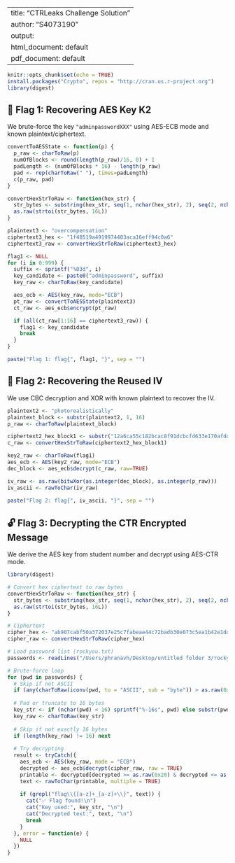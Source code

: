 
---
title: "CTRLeaks Challenge Solution"
author: "S4073190"
output:
  html_document: default
  pdf_document: default
---

```r
knitr::opts_chunk$set(echo = TRUE)
install.packages("Crypto", repos = "http://cran.us.r-project.org")
library(digest)
```

## 🔐 Flag 1: Recovering AES Key K2

We brute-force the key `"adminpasswordXXX"` using AES-ECB mode and known plaintext/ciphertext.

```r
convertToAESState <- function(p) {
  p_raw <- charToRaw(p)
  numOfBlocks <- round(length(p_raw)/16, 0) + 1
  padLength <- (numOfBlocks * 16) - length(p_raw)
  pad <- rep(charToRaw(" "), times=padLength)
  c(p_raw, pad)
}

convertHexStrToRaw <- function(hex_str) {
  str_bytes <- substring(hex_str, seq(1, nchar(hex_str), 2), seq(2, nchar(hex_str), 2))
  as.raw(strtoi(str_bytes, 16L))
}

plaintext3 <- "overcompensation"
ciphertext3_hex <- "1f48519a4919974403aca16eff94c0a6"
ciphertext3_raw <- convertHexStrToRaw(ciphertext3_hex)

flag1 <- NULL
for (i in 0:999) {
  suffix <- sprintf("%03d", i)
  key_candidate <- paste0("adminpassword", suffix)
  key_raw <- charToRaw(key_candidate)

  aes_ecb <- AES(key_raw, mode="ECB")
  pt_raw <- convertToAESState(plaintext3)
  ct_raw <- aes_ecb$encrypt(pt_raw)

  if (all(ct_raw[1:16] == ciphertext3_raw)) {
    flag1 <- key_candidate
    break
  }
}

paste("Flag 1: flag{", flag1, "}", sep = "")
```

## 🧬 Flag 2: Recovering the Reused IV

We use CBC decryption and XOR with known plaintext to recover the IV.

```r
plaintext2 <- "photorealistically"
plaintext_block <- substr(plaintext2, 1, 16)
p_raw <- charToRaw(plaintext_block)

ciphertext2_hex_block1 <- substr("12a6ca55c182bcac8f91dcbcfd633e170afdd0d02744ffe386c09b03473b41c9", 1, 32)
c_raw <- convertHexStrToRaw(ciphertext2_hex_block1)

key2_raw <- charToRaw(flag1)
aes_ecb <- AES(key2_raw, mode="ECB")
dec_block <- aes_ecb$decrypt(c_raw, raw=TRUE)

iv_raw <- as.raw(bitwXor(as.integer(dec_block), as.integer(p_raw)))
iv_ascii <- rawToChar(iv_raw)

paste("Flag 2: flag{", iv_ascii, "}", sep = "")
```

## 🔓 Flag 3: Decrypting the CTR Encrypted Message

We derive the AES key from student number and decrypt using AES-CTR mode.

```r
library(digest)

# Convert hex ciphertext to raw bytes
convertHexStrToRaw <- function(hex_str) {
  str_bytes <- substring(hex_str, seq(1, nchar(hex_str), 2), seq(2, nchar(hex_str), 2))
  as.raw(strtoi(str_bytes, 16L))
}

# Ciphertext
cipher_hex <- "ab907cabf50a372037e25c7fabeae44c72badb30e073c5ea1b42e1ddd73f9ca5707151d5354c4e54a5e5de94d3818580"
cipher_raw <- convertHexStrToRaw(cipher_hex)

# Load password list (rockyou.txt)
passwords <- readLines("/Users/phranavh/Desktop/untitled folder 3/rockyou.txt", warn = FALSE)[1:10000]

# Brute-force loop
for (pwd in passwords) {
  # Skip if not ASCII
  if (any(charToRaw(iconv(pwd, to = "ASCII", sub = "byte")) > as.raw(0x7E))) next
  
  # Pad or truncate to 16 bytes
  key_str <- if (nchar(pwd) < 16) sprintf("%-16s", pwd) else substr(pwd, 1, 16)
  key_raw <- charToRaw(key_str)
  
  # Skip if not exactly 16 bytes
  if (length(key_raw) != 16) next
  
  # Try decrypting
  result <- tryCatch({
    aes_ecb <- AES(key_raw, mode = "ECB")
    decrypted <- aes_ecb$decrypt(cipher_raw, raw = TRUE)
    printable <- decrypted[decrypted >= as.raw(0x20) & decrypted <= as.raw(0x7E)]
    text <- rawToChar(printable, multiple = TRUE)
    
    if (grepl("flag\\{[a-z]+_[a-z]+\\}", text)) {
      cat("✅ Flag found!\n")
      cat("Key used:", key_str, "\n")
      cat("Decrypted text:", text, "\n")
      break
    }
  }, error = function(e) {
    NULL
  })
}


```


